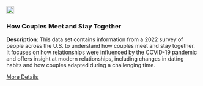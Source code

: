 <div class="grid-item" data-featured="true" data-tags="r">
  <img src="/website_files/img/dataset.png" width="20px" height="20px">
  <h3>How Couples Meet and Stay Together</h3>
  <p>
<strong>Description</strong>: This data set contains information from a 2022 survey of people across the U.S. to understand how couples meet and stay together. It focuses on how relationships were influenced by the COVID-19 pandemic and offers insight at modern relationships, including changes in dating habits and how couples adapted during a challenging time.
</p>
  <a href="https://diverse-data-hub.github.io/website_files/description_pages/hcmst.html" class="btn btn-outline-dark">More Details</a>
</div>